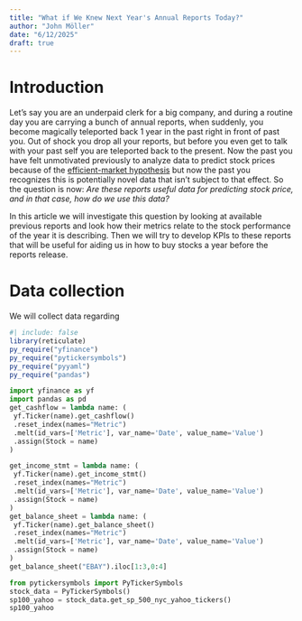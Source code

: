 ```yaml
---
title: "What if We Knew Next Year's Annual Reports Today?"
author: "John Möller"
date: "6/12/2025"
draft: true
---
```

# Introduction
Let's say you are an underpaid clerk for a big company, and during a routine day you are
carrying a bunch of annual reports, when suddenly, you become magically teleported back 1 year
in the past right in front of past you. Out of shock you drop all your reports, but before you
even get to talk with your past self you are teleported back to the present.
Now the past you have felt unmotivated previously to analyze data to predict
stock prices because of the [efficient-market hypothesis](https://www.wikiwand.com/en/articles/Efficient-market_hypothesis)
but now the past you recognizes this is potentially novel data that isn't subject to that effect.
So the question is now: *Are these reports useful data for predicting stock price, and in that case,
how do we use this data?*

In this article we will investigate this question by looking at available previous reports and look how their metrics relate to the stock performance of the year it is describing. Then we will try to develop KPIs to these reports that will be useful for aiding us in how to buy stocks a year before the reports release.

# Data collection

We will collect data regarding

```r
#| include: false
library(reticulate)
py_require("yfinance")
py_require("pytickersymbols")
py_require("pyyaml")
py_require("pandas")
```


```python
import yfinance as yf
import pandas as pd
get_cashflow = lambda name: (
 yf.Ticker(name).get_cashflow()
 .reset_index(names="Metric")
 .melt(id_vars=['Metric'], var_name='Date', value_name='Value')
 .assign(Stock = name) 
)

get_income_stmt = lambda name: (
 yf.Ticker(name).get_income_stmt()
 .reset_index(names="Metric")
 .melt(id_vars=['Metric'], var_name='Date', value_name='Value')
 .assign(Stock = name) 
)
get_balance_sheet = lambda name: (
 yf.Ticker(name).get_balance_sheet()
 .reset_index(names="Metric")
 .melt(id_vars=['Metric'], var_name='Date', value_name='Value')
 .assign(Stock = name) 
)
get_balance_sheet("EBAY").iloc[1:3,0:4]
```

```python
from pytickersymbols import PyTickerSymbols
stock_data = PyTickerSymbols()
sp100_yahoo = stock_data.get_sp_500_nyc_yahoo_tickers()
sp100_yahoo
```

